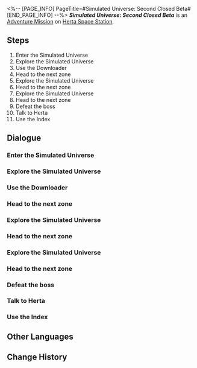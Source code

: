 <%-- [PAGE_INFO]
PageTitle=#Simulated Universe: Second Closed Beta#
[END_PAGE_INFO] --%>
{{Stub|Dialogue.}}
{{Mission Infobox
|id            = 4030002
|title         = 
|image         = <!--Mission Simulated Universe Second Closed Beta.png-->
|type          = Adventure
|event_name    = 
|chapter       = 
|requirements  = [[Trailblaze Mission]] ''[[Simulated Universe: First Closed Beta]]'' completed
|summary       = <!--official mission summary from Fate's Atlas-->
|characters    = Aha; Fuli; Herta; Simulated Universe; Trailblazer
|startLocation = [[Herta Space Station]] - [[Herta's Office]]
|world         = Herta Space Station
|area          = Herta's Office
|prev          = 
|next          = 
|rewards       = Trailblaze EXP*1,000; Stellar Jade*50; Adventure Log*3; Condensed Aether*3; Credit*15,000
}}
'''''Simulated Universe: Second Closed Beta''''' is an [[Adventure Mission]] on [[Herta Space Station]].

==Steps==
# Enter the Simulated Universe
# Explore the Simulated Universe
# Use the Downloader
# Head to the next zone
# Explore the Simulated Universe
# Head to the next zone
# Explore the Simulated Universe
# Head to the next zone
# Defeat the boss
# Talk to Herta
# Use the Index

<!--
==Gameplay Notes==

--><!--
==Trial Character==

-->
==Dialogue==
{{Stub Dialogue}}
{{Dialogue Start}}
:{{tx}}
{{Dialogue End}}

===Enter the Simulated Universe===
{{Mission Description|type=adventure|location=<!--to be added-->|update|Herta asks you to enter the Simulated Universe created by the Genius Society while pretending to be the Aeon of Trailblaze, and try to glean the secret of Aeons and Paths from the simulated Aeons.}}
{{Dialogue Start}}
:{{tx}}
{{Dialogue End}}

===Explore the Simulated Universe===
{{Dialogue Start}}
:{{tx}}
{{Dialogue End}}

===Use the Downloader===
{{Dialogue Start}}
:{{tx}}
{{Dialogue End}}

===Head to the next zone===
{{Dialogue Start}}
:{{tx}}
{{Dialogue End}}

===Explore the Simulated Universe===
{{Dialogue Start}}
:{{tx}}
{{Dialogue End}}

===Head to the next zone===
{{Dialogue Start}}
:{{tx}}
{{Dialogue End}}

===Explore the Simulated Universe===
{{Dialogue Start}}
:{{tx}}
{{Dialogue End}}

===Head to the next zone===
{{Dialogue Start}}
:{{tx}}
{{Dialogue End}}

===Defeat the boss===
{{Dialogue Start}}
:{{tx}}
{{Dialogue End}}

===Talk to Herta===
{{Dialogue Start}}
:{{tx}}
{{Dialogue End}}

===Use the Index===
{{Dialogue Start}}
:{{tx}}
{{Dialogue End}}

==Other Languages==
{{Other Languages
|en   = Simulated Universe: Second Closed Beta
|zhs  = 模拟宇宙•漫游测试
|zht  = 模擬宇宙•漫遊測試
|ja   = 模擬宇宙・巡星テスト
|ko   = 시뮬레이션 우주•2차 클로즈 베타
|es   = Universo Simulado: segunda beta cerrada
|fr   = Univers simulé&nbsp;: Deuxième bêta fermée
|ru   = Виртуальная вселенная: Второй бета-тест
|th   = Simulated Universe: การทดสอบประสิทธิภาพ
|vi   = Vũ Trụ Mô Phỏng - Thử Nghiệm Close Beta
|de   = Universum-Simulation: Zweite geschlossene Beta
|id   = Simulated Universe: Tes Penjelajahan
|pt   = Universo Simulado: Segundo Beta Fechado
}}

==Change History==
{{Change History|1.0}}
